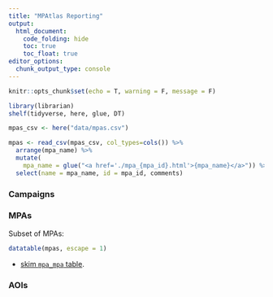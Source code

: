 ```yaml
---
title: "MPAtlas Reporting"
output:
  html_document:
    code_folding: hide
    toc: true
    toc_float: true
editor_options: 
  chunk_output_type: console
---
```


```r
knitr::opts_chunk$set(echo = T, warning = F, message = F)
```

```r
library(librarian)
shelf(tidyverse, here, glue, DT)

mpas_csv <- here("data/mpas.csv")

mpas <- read_csv(mpas_csv, col_types=cols()) %>% 
  arrange(mpa_name) %>% 
  mutate(
    mpa_name = glue("<a href='./mpa_{mpa_id}.html'>{mpa_name}</a>")) %>% 
  select(name = mpa_name, id = mpa_id, comments)
```

### Campaigns

### MPAs

Subset of MPAs:

```r
datatable(mpas, escape = 1)
```

- [skim `mpa_mpa` table](./mpa_skimr.html).

### AOIs




